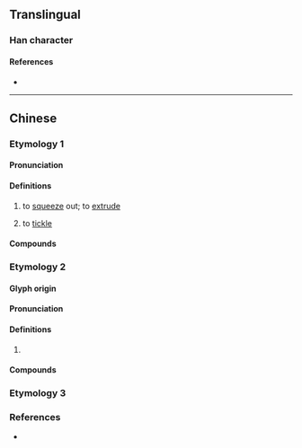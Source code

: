 {{character info}}
==Translingual==

===Han character===
{{Han char|rn=64|rad=手|as=15|sn=18|four=58027|canj=QHAL|ids=⿰扌節}}

====References====
* {{Han ref|kx=0461.030|dkj=12894|dj=0810.110|hdz=31981.020|uh=64F3|ud=25843|bh=E9AD|bd=59821}}

----

==Chinese==

===Etymology 1===
{{zh-forms|s=𰓜|alt=唧}}
{{zh-wp|yue}}

====Pronunciation====
{{zh-pron
|c=zit1
|cat=v
}}

====Definitions====
{{zh-hanzi}}

# {{lb|zh|Cantonese}} to [[squeeze]] out; to [[extrude]]
#: {{zh-x|擳 牙膏|to squeeze out toothpaste|C}}
# {{lb|zh|Cantonese}} to [[tickle]]

====Compounds====
{{zh-der|怕擳|擳人|擳都唔笑|擳牙膏}}

===Etymology 2===
{{zh-forms|s=𰓜}}

====Glyph origin====
{{Han etym}}

====Pronunciation====
{{zh-pron
|m=zhì
|c=zit3
|mc=y
|oc=y
|cat=
}}

====Definitions====
{{zh-hanzi}}

# {{rfdef|zh}}

====Compounds====
{{zh-der|挃擳}}

===Etymology 3===
{{zh-see|幯}}

===References===
* {{R:yue:mfccd}}